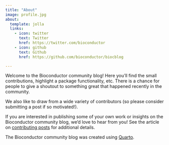 ---
title: "About"
image: profile.jpg
about:
  template: jolla
  links:
    - icon: twitter
      text: Twitter
      href: https://twitter.com/bioconductor
    - icon: github
      text: Github
      href: https://github.com/bioconductor/biocblog

---

Welcome to the Bioconductor community blog!
Here you'll find the small contributions, highlight a package functionality, etc.
There is a chance for people to give a shoutout to something great that happened
recently in the community.

We also like to draw from a wide variety of contributors
(so please consider submitting a post if so motivated!).

If you are interested in publishing some of your own work or insights on
the Bioconductor community blog, we'd love to hear from you!
See the article on [contributing posts](contributing.html) for additional details.

The Bioconductor community blog was created using
[Quarto](https://quarto.org/).
